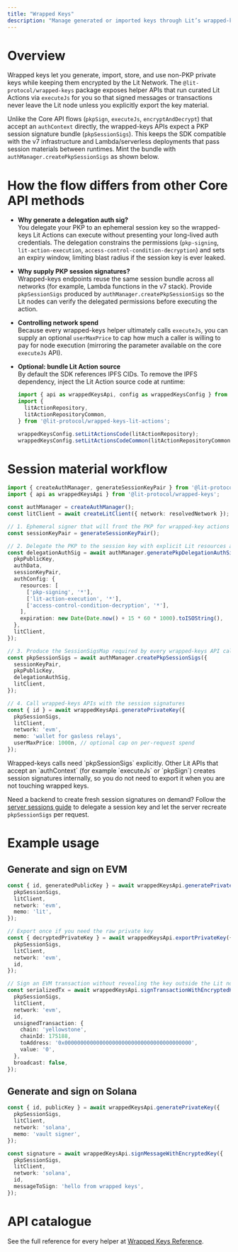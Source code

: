 ```yaml
---
title: "Wrapped Keys"
description: "Manage generated or imported keys through Lit’s wrapped-keys service by delegating a PKP session and calling the specialised APIs for EVM and Solana."
---
```


# Overview

Wrapped keys let you generate, import, store, and use non-PKP private keys while keeping them encrypted by the Lit Network. The `@lit-protocol/wrapped-keys` package exposes helper APIs that run curated Lit Actions via `executeJs` for you so that signed messages or transactions never leave the Lit node unless you explicitly export the key material.

Unlike the Core API flows (`pkpSign`, `executeJs`, `encryptAndDecrypt`) that accept an `authContext` directly, the wrapped-keys APIs expect a PKP session signature bundle (`pkpSessionSigs`). This keeps the SDK compatible with the v7 infrastructure and Lambda/serverless deployments that pass session materials between runtimes. Mint the bundle with `authManager.createPkpSessionSigs` as shown below.

# How the flow differs from other Core API methods

- **Why generate a delegation auth sig?**  
  You delegate your PKP to an ephemeral session key so the wrapped-keys Lit Actions can execute without presenting your long-lived auth credentials. The delegation constrains the permissions (`pkp-signing`, `lit-action-execution`, `access-control-condition-decryption`) and sets an expiry window, limiting blast radius if the session key is ever leaked.

- **Why supply PKP session signatures?**  
  Wrapped-keys endpoints reuse the same session bundle across all networks (for example, Lambda functions in the v7 stack). Provide `pkpSessionSigs` produced by `authManager.createPkpSessionSigs` so the Lit nodes can verify the delegated permissions before executing the action.

- **Controlling network spend**  
  Because every wrapped-keys helper ultimately calls `executeJs`, you can supply an optional `userMaxPrice` to cap how much a caller is willing to pay for node execution (mirroring the parameter available on the core `executeJs` API).

- **Optional: bundle Lit Action source**  
  By default the SDK references IPFS CIDs. To remove the IPFS dependency, inject the Lit Action source code at runtime:

  ```ts
  import { api as wrappedKeysApi, config as wrappedKeysConfig } from '@lit-protocol/wrapped-keys';
  import {
    litActionRepository,
    litActionRepositoryCommon,
  } from '@lit-protocol/wrapped-keys-lit-actions';

  wrappedKeysConfig.setLitActionsCode(litActionRepository);
  wrappedKeysConfig.setLitActionsCodeCommon(litActionRepositoryCommon);
  ```

# Session material workflow

```ts
import { createAuthManager, generateSessionKeyPair } from '@lit-protocol/auth';
import { api as wrappedKeysApi } from '@lit-protocol/wrapped-keys';

const authManager = createAuthManager();
const litClient = await createLitClient({ network: resolvedNetwork });

// 1. Ephemeral signer that will front the PKP for wrapped-key actions
const sessionKeyPair = generateSessionKeyPair();

// 2. Delegate the PKP to the session key with explicit Lit resources and expiry
const delegationAuthSig = await authManager.generatePkpDelegationAuthSig({
  pkpPublicKey,
  authData,
  sessionKeyPair,
  authConfig: {
    resources: [
      ['pkp-signing', '*'],
      ['lit-action-execution', '*'],
      ['access-control-condition-decryption', '*'],
    ],
    expiration: new Date(Date.now() + 15 * 60 * 1000).toISOString(),
  },
  litClient,
});

// 3. Produce the SessionSigsMap required by every wrapped-keys API call
const pkpSessionSigs = await authManager.createPkpSessionSigs({
  sessionKeyPair,
  pkpPublicKey,
  delegationAuthSig,
  litClient,
});

// 4. Call wrapped-keys APIs with the session signatures
const { id } = await wrappedKeysApi.generatePrivateKey({
  pkpSessionSigs,
  litClient,
  network: 'evm',
  memo: 'wallet for gasless relays',
  userMaxPrice: 1000n, // optional cap on per-request spend
});
```

<Note>
  Wrapped-keys calls need `pkpSessionSigs` explicitly. Other Lit APIs that accept an `authContext` (for example `executeJs` or `pkpSign`) creates session signatures internally, so you do not need to export it when you are not touching wrapped keys.
</Note>

Need a backend to create fresh session signatures on demand? Follow the [server sessions guide](/guides/server-sessions) to delegate a session key and let the server recreate `pkpSessionSigs` per request.

# Example usage

## Generate and sign on EVM

```ts
const { id, generatedPublicKey } = await wrappedKeysApi.generatePrivateKey({
  pkpSessionSigs,
  litClient,
  network: 'evm',
  memo: 'lit',
});

// Export once if you need the raw private key 
const { decryptedPrivateKey } = await wrappedKeysApi.exportPrivateKey({
  pkpSessionSigs,
  litClient,
  network: 'evm',
  id,
});

// Sign an EVM transaction without revealing the key outside the Lit nodes
const serializedTx = await wrappedKeysApi.signTransactionWithEncryptedKey({
  pkpSessionSigs,
  litClient,
  network: 'evm',
  id,
  unsignedTransaction: {
    chain: 'yellowstone',
    chainId: 175188,
    toAddress: '0x0000000000000000000000000000000000000000',
    value: '0',
  },
  broadcast: false,
});
```

## Generate and sign on Solana

```ts
const { id, publicKey } = await wrappedKeysApi.generatePrivateKey({
  pkpSessionSigs,
  litClient,
  network: 'solana',
  memo: 'vault signer',
});

const signature = await wrappedKeysApi.signMessageWithEncryptedKey({
  pkpSessionSigs,
  litClient,
  network: 'solana',
  id,
  messageToSign: 'hello from wrapped keys',
});
```

# API catalogue

See the full reference for every helper at [Wrapped Keys Reference](/sdk/sdk-reference/wrapped-keys/index).
